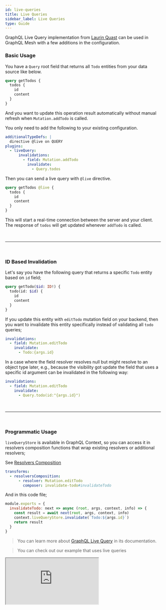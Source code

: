 ```yaml
---
id: live-queries
title: Live Queries
sidebar_label: Live Queries
type: Guide
---
```


GraphQL Live Query implementation from [Laurin Quast](https://github.com/n1ru4l) can be used in GraphQL Mesh with a few additions in the configuration.

<PackageInstall packages="@graphql-mesh/plugin-live-query" />

### Basic Usage

You have a `Query` root field that returns all `Todo` entities from your data source like below.

```graphql
query getTodos {
  todos {
    id
    content
  }
}
```

And you want to update this operation result automatically without manual refresh when `Mutation.addTodo` is called.

You only need to add the following to your existing configuration.

```yaml
additionalTypeDefs: |
  directive @live on QUERY
plugins:
  - liveQuery:
      invalidations:
        - field: Mutation.addTodo
          invalidate:
            - Query.todos
```

Then you can send a live query with `@live` directive.

```graphql
query getTodos @live {
  todos {
    id
    content
  }
}
```

This will start a real-time connection between the server and your client. The response of `todos` will get updated whenever `addTodo` is called.

<p>&nbsp;</p>

---

<p>&nbsp;</p>

### ID Based Invalidation

Let's say you have the following query that returns a specific `Todo` entity based on `id` field;

```graphql
query getTodo($id: ID!) {
  todo(id: $id) {
    id
    content
  }
}
```

If you update this entity with `editTodo` mutation field on your backend, then you want to invalidate this entity specifically instead of validating all `todo` queries;

```yaml
invalidations:
  - field: Mutation.editTodo
    invalidate:
      - Todo:{args.id}
```

In a case where the field resolver resolves null but might resolve to an object type later, e.g., because the visibility got update the field that uses a specific id argument can be invalidated in the following way:

```yaml
invalidations:
  - field: Mutation.editTodo
    invalidate:
      - Query.todo(id:"{args.id}")
```

<p>&nbsp;</p>

---

<p>&nbsp;</p>

### Programmatic Usage

`liveQueryStore` is available in GraphQL Context, so you can access it in resolvers composition functions that wrap existing resolvers or additional resolvers;

See [Resolvers Composition](/docs/transforms/resolvers-composition)

```yaml
transforms:
  - resolversComposition:
      - resolver: Mutation.editTodo
        composer: invalidate-todo#invalidateTodo
```

And in this code file;

```js
module.exports = {
  invalidateTodo: next => async (root, args, context, info) => {
    const result = await next(root, args, context, info)
    context.liveQueryStore.invalidate(`Todo:${args.id}`)
    return result
  }
}
```

> You can learn more about [GraphQL Live Query](https://github.com/n1ru4l/graphql-live-query) in its documentation.

> You can check out our example that uses live queries

<iframe
  src="https://codesandbox.io/embed/github/Urigo/graphql-mesh/tree/master/examples/json-schema-subscriptions?fontsize=14&hidenavigation=1&theme=dark&module=%2F.meshrc.yml"
  style={{ width: '100%', height: '500px', border: '0', borderRadius: '4px', overflow: 'hidden' }}
  title="json-schema-subscriptions"
  allow="geolocation; microphone; camera; midi; vr; accelerometer; gyroscope; payment; ambient-light-sensor; encrypted-media; usb"
  sandbox="allow-modals allow-forms allow-popups allow-scripts allow-same-origin"
/>
